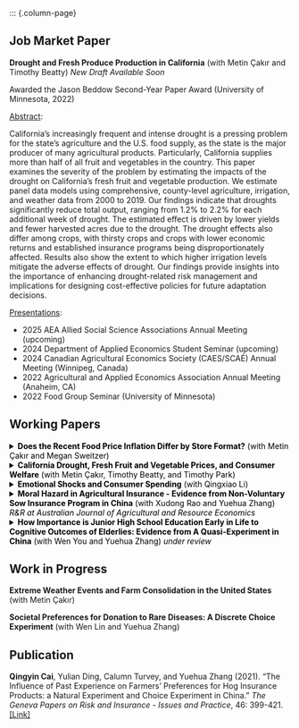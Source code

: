 
::: {.column-page}


## Job Market Paper
**Drought and Fresh Produce Production in California**
(with Metin Çakır and Timothy Beatty) *New Draft Available Soon*

Awarded the Jason Beddow Second-Year Paper Award (University of Minnesota, 2022)

<u>Abstract</u>: 

California's increasingly frequent and intense drought is a pressing problem for the state’s agriculture and the U.S. food supply, as the state is the major producer of many agricultural products. Particularly, California supplies more than half of all fruit and vegetables in the country. This paper examines the severity of the problem by estimating the impacts of the drought on California’s fresh fruit and vegetable production. We estimate panel data models using comprehensive, county-level agriculture, irrigation, and weather data from 2000 to 2019. Our findings indicate that droughts significantly reduce total output, ranging from 1.2\% to 2.2\% for each additional week of drought. The estimated effect is driven by lower yields and fewer harvested acres due to the drought. The drought effects also differ among crops, with thirsty crops and crops with lower economic returns and established insurance programs being disproportionately affected. Results also show the extent to which higher irrigation levels mitigate the adverse effects of drought. Our findings provide insights into the importance of enhancing drought-related risk management and implications for designing cost-effective policies for future adaptation decisions.

<u>Presentations</u>:

- 2025 AEA Allied Social Science Associations Annual Meeting (upcoming)  
- 2024 Department of Applied Economics Student Seminar (upcoming)
- 2024 Canadian Agricultural Economics Society (CAES/SCAÉ) Annual Meeting (Winnipeg, Canada)
- 2022 Agricultural and Applied Economics Association Annual Meeting (Anaheim, CA)
- 2022 Food Group Seminar (University of Minnesota)


## Working Papers
<details><summary style="color: black;">**Does the Recent Food Price Inflation Differ by Store Format?** (with Metin Çakır and Megan Sweitzer) </summary> <u>Abstract</u>: Recent spikes in food prices have raised significant economic concerns in the United States. Understanding how food price inflation varies across store formats provides valuable insights into consumer behavior and the strategies retailers employ during economic downturns. In this study, we use retail scanner data to construct price indices by store format for various food product groups, allowing us to estimate differences in the rates of price changes across stores. We then estimate a structural store-choice model to examine how these differential rates of price changes affect consumers' preferences for different store formats. Our findings reveal that food price inflation rates vary significantly by store format, with nontraditional stores generally experiencing lower inflation rates than traditional stores across most food categories. These differential price changes also influence consumer store and product choices.</details>


<details><summary style="color: black;">**California Drought, Fresh Fruit and Vegetable Prices, and Consumer Welfare** (with Metin Çakır, Timothy Beatty, and Timothy Park) </summary> <u>Abstract</u>: California produces more than a third of all vegetables and two-thirds of all fruits and nuts in the United States and is the largest producer of over fifty fruits, vegetables, and tree nuts. Meanwhile, California agriculture faces important challenges due to sustained drought with increasing frequency and severity across the state since 2011. This article estimates the effect of the recent California drought on the retail prices of fresh fruits and vegetables (FFV) using panel data models. We build a dataset comprising detailed information on FFV prices and the drought. Specifically, we construct a monthly panel price index for fresh fruits and vegetables using retail scanner data and obtain California's county-level historical drought data from the United States Drought Monitor. In our estimation, we account for the heterogeneous effects of the drought across products and space. Our main finding is that the drought had a positive and significant effect on FFV prices. This effect is generally larger on fruits than vegetables and is robust to alternative measures of drought and model specifications. Furthermore, we find that the drought's impacts on production and imports are among the significant determinants of its overall effect on prices.</details>


 <details><summary style="color: black;">**Emotional Shocks and Consumer Spending** (with Qingxiao Li) </summary> <u>Abstract</u>: We examine the impact of emotional shocks on consumer spending behaviors by leveraging the unexpected outcomes of professional football games as a natural experiment. Using scanner data from consumers, we analyze changes in spending on food and alcohol in response to these emotional events. We compile a dataset that encompasses NFL regular seasons from 2004 to 2019 and link it with the purchase records of 83,755 households. Conditioning our analysis on the Las Vegas pregame point spread, we find that (i) unexpected losses by the home team lead to a significant increase in spending on food, particularly indulgent options, and alcohol; (ii) losses in closely contested games result in positive but smaller effects on consumer spending; (iii) unexpected wins by the home team lead to a reduction in spending, with a more pronounced effect compared to unexpected losses; and (iv) the effects of upset losses and wins on spending are more substantial during high-stakes games, early games, and among households with strong sports affiliations. Our results are further supported by various heterogeneity analyses and robustness checks. These findings enhance our understanding of individual responses to unexpected emotional shocks and provide evidence for the role of emotions in consumer behavior.</details>




<details><summary style="color: black;">**Moral Hazard in Agricultural Insurance - Evidence from Non-Voluntary Sow Insurance Program in China** (with Xudong Rao and Yuehua Zhang) *R&R at Australian Journal of Agricultural and Resource Economics* </summary> <u>Abstract</u>: Agricultural insurance has not yet lived up to its full potential despite its apparent benefits to agricultural producers. Moral hazard is suspected to be a major obstacle to the adoption of agricultural insurance, especially livestock insurance. In this study, we take advantage of a government-supported, non-voluntary sow insurance program in China and examine whether farmers being aware of having insurance coverage leads to their hazardous behaviors. We estimate these impacts by using an endogenous treatment effects model which controls for endogeneity in our treatment variable. Our results are robust and suggest that farmers’ awareness of their insurance enrollment led to statistically and economically significant differences in their sow mortality rates. Therefore, our results demonstrate the presence of hazardous behavior.</details>



<details><summary style="color: black;">**How Importance is Junior High School Education Early in Life to Cognitive Outcomes of Elderlies: Evidence from A Quasi-Experiment in China** (with Wen You and Yuehua Zhang) *under review* </summary> <u>Abstract</u>: As an important part of mental health, cognitive outcomes play a vital role in the quality of life for older adults. Identifying potential early life factors that can influence cognitive outcomes at older ages is of great public health importance. We examine the impact of obtaining junior high education early in life on the cognitive abilities of elderly individuals using a wave of longitudinal data set, the China Health and Retirement Longitudinal Study. We leverage the Cultural Revolution of 1966-1968 as a quasi-experiment identification strategy since this political event almost completely closed down junior high schools in China and created exogenous shocks to the relevant generation’s junior high education experience. We employed the instrumental variable and regression discontinuity methods using this political event as an instrument and discontinuity threshold respectively. Empirical results show that respondents who successfully obtained junior high school education early in life showed higher scores on all cognitive tests in later life. This research further excavates the long-term impact of the Cultural Revolution and provides evidence to support junior high education completion policies and programs for children.</details>



## Work in Progress
**Extreme Weather Events and Farm Consolidation in the United States** (with Metin Çakır)

**Societal Preferences for Donation to Rare Diseases: A Discrete Choice Experiment** (with Wen Lin and Yuehua Zhang)


## Publication
**Qingyin Cai**, Yulian Ding, Calumn Turvey, and Yuehua Zhang (2021). "The Influence of Past Experience on Farmers’ Preferences for Hog Insurance Products: a Natural Experiment and Choice Experiment in China." *The Geneva Papers on Risk and Insurance - Issues and Practice*, 46: 399-421. [[Link]](https://link.springer.com/article/10.1057/s41288-021-00209-7)